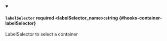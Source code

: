 
<details className="config-field" data-expandable="false" open>
<summary>

#### `labelSelector` <span className="config-field-required" data-required="false">required</span> <span className="config-field-type">&lt;labelSelector_name&gt;:string</span> <span className="config-field-default"></span> <span className="config-field-enum"></span> {#hooks-container-labelSelector}

LabelSelector to select a container

</summary>



</details>
